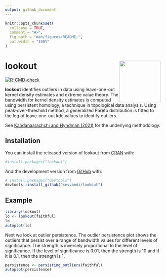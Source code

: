 ```yaml
---
output: github_document
---
```


<!-- README.md is generated from README.Rmd. Please edit that file -->

```r
knitr::opts_chunk$set(
  collapse = TRUE,
  comment = "#>",
  fig.path = "man/figures/README-",
  out.width = "100%"
)
```

# lookout <img src='man/figures/logo.png' align="right" height="134" />


<!-- badges: start -->
[![R-CMD-check](https://github.com/sevvandi/lookout/workflows/R-CMD-check/badge.svg)](https://github.com/sevvandi/lookout/actions)
<!-- badges: end -->


**lookout** identifies outliers in data using leave-one-out kernel density estimates and extreme value theory. The bandwidth for kernel density estimates is computed  using persistent homology, a technique in topological data analysis. Using  peak-over-threshold method, a generalized Pareto distribution is fitted to the log of leave-one-out kde values to identify outliers. 

See [Kandanaarachchi and Hyndman (2021)](https://robjhyndman.com/publications/lookout/) for the underlying methodology.

## Installation

You can install the released version of lookout from [CRAN](https://CRAN.R-project.org) with:

``` r
#install.packages("lookout")
```

And the development version from [GitHub](https://github.com/) with:

``` r
# install.packages("devtools")
devtools::install_github("sevvandi/lookout")
```

## Example

```r
library(lookout)
lo <- lookout(faithful)
lo
autoplot(lo)
```

Next we look at outlier persistence. The outlier persistence plot shows the outliers that persist over a range of bandwidth values for different levels of significance. The strength is inversely proportional to the level of significance. If the level of significance is 0.01, then the strength is 10 and if it is 0.1, then the strength is 1.

```r
persistence <- persisting_outliers(faithful)
autoplot(persistence)
```
